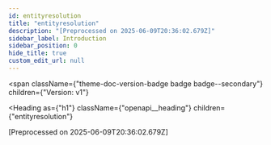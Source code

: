 ```yaml
---
id: entityresolution
title: "entityresolution"
description: "[Preprocessed on 2025-06-09T20:36:02.679Z]"
sidebar_label: Introduction
sidebar_position: 0
hide_title: true
custom_edit_url: null
---
```



<span
  className={"theme-doc-version-badge badge badge--secondary"}
  children={"Version: v1"}
>
</span>

<Heading
  as={"h1"}
  className={"openapi__heading"}
  children={"entityresolution"}
>
</Heading>



[Preprocessed on 2025-06-09T20:36:02.679Z] 


      